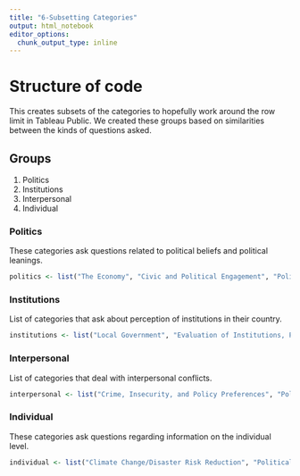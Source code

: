 ```yaml
---
title: "6-Subsetting Categories"
output: html_notebook
editor_options: 
  chunk_output_type: inline
---
```


# Structure of code
This creates subsets of the categories to hopefully work around the row limit in Tableau Public. We created these groups based on similarities between the kinds of questions asked.

## Groups
1. Politics
2. Institutions
3. Interpersonal
4. Individual

### Politics
These categories ask questions related to political beliefs and political leanings.
```r
politics <- list("The Economy", "Civic and Political Engagement", "Political/Electoral Engagement", "Foreign Relations")
```

### Institutions
List of categories that ask about perception of institutions in their country.
```r
institutions <- list("Local Government", "Evaluation of Institutions, Political System, and Other Persons", "Support for Democracy and Democratic Institutions", "Corruption")
```

### Interpersonal
List of categories that deal with interpersonal conflicts.
```r
interpersonal <- list("Crime, Insecurity, and Policy Preferences", "Political Tolerance", "Migration", "Gender", "Social Media")
```

### Individual
These categories ask questions regarding information on the individual level.
```r
individual <- list("Climate Change/Disaster Risk Reduction", "Political and Religious Orientation", "Sample Identification/Geographic", "Socio-Demographic Characteristics")
```



